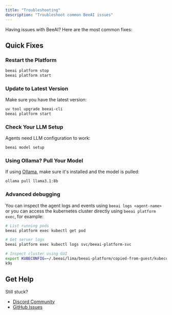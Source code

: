 ```yaml
---
title: "Troubleshooting"
description: "Troubleshoot common BeeAI issues"
---
```


Having issues with BeeAI? Here are the most common fixes:

## Quick Fixes

### Restart the Platform
```bash
beeai platform stop
beeai platform start
```

### Update to Latest Version
Make sure you have the latest version:
```bash
uv tool upgrade beeai-cli
beeai platform start
```

### Check Your LLM Setup
Agents need LLM configuration to work:
```bash
beeai model setup
```

### Using Ollama? Pull Your Model
If using [Ollama](https://ollama.com/), make sure it's installed and the model is pulled:
```bash
ollama pull llama3.1:8b
```

### Advanced debugging
You can inspect the agent logs and events using `beeai logs <agent-name>` or you can access the kubernetes
cluster directly using `beeai platform exec`, for example:

```bash
# List running pods
beeai platform exec kubectl get pod

# Get server logs
beeai platform exec kubectl logs svc/beeai-platform-svc

# Inspect cluster using GUI
export KUBECONFIG=~/.beeai/lima/beeai-platform/copied-from-guest/kubeconfig.yaml
k9s
```

## Get Help

Still stuck? 
- [Discord Community](https://discord.gg/NradeA6ZNF)
- [GitHub Issues](https://github.com/i-am-bee/beeai-platform/issues)